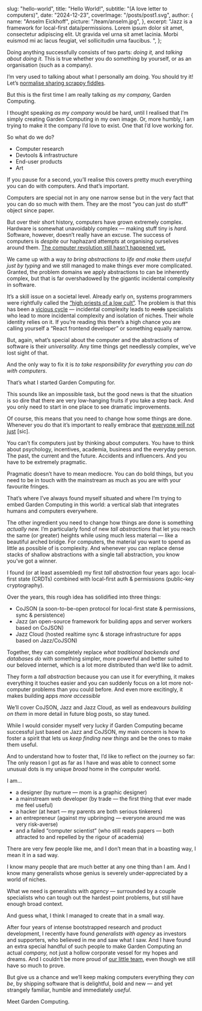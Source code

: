   slug: "hello-world",
  title: "Hello World!",
  subtitle: "(A love letter to computers)",
  date: "2024-12-23",
  coverImage: "/posts/post1.svg",
  author: {
    name: "Anselm Eickhoff",
    picture: "/team/anselm.jpg",
  },
  excerpt:
    "Jazz is a framework for local-first data/permissions. Lorem ipsum dolor sit amet, consectetur adipiscing elit. Ut gravida vel urna sit amet lacinia. Morbi euismod mi ac lacus feugiat, vel sollicitudin urna faucibus. ",
};

Doing anything successfully consists of two parts: *doing it,* and *talking about doing it.* This is true whether you do something by yourself, or as an organisation (such as a company).

I’m very used to talking about what I personally am doing. You should try it! Let’s [normalise sharing scrappy fiddles](https://www.todepond.com/sky/normalise-dont-share-lol/).

But this is the first time I am really talking *as my company,* Garden Computing.

I thought speaking *as my company* would be hard, until I realised that I’m simply creating Garden Computing in my own image. Or, more humbly, I am trying to make it the company I’d love to exist. One that I’d love working for.

So what do we do?

- Computer research
- Devtools & infrastructure
- End-user products
- Art

If you pause for a second, you’ll realise this covers pretty much everything you can do with computers. And that’s important.

Computers are special not in any one narrow sense but in the very fact that you can do so much with them. They are the most “you can just do stuff” object since paper.

But over their short history, computers have grown extremely complex. Hardware is somewhat unavoidably complex — making stuff tiny is *hard.* Software, however, doesn’t really have an excuse. The success of computers is *despite* our haphazard attempts at organising ourselves around them. [The computer revolution still hasn’t happened yet.](https://www.google.com/url?sa=t&source=web&rct=j&opi=89978449&url=https://www.youtube.com/watch%3Fv%3DoKg1hTOQXoY&ved=2ahUKEwiYh7XA-v-JAxVuRvEDHTBbGagQwqsBegQIDxAG&usg=AOvVaw1EWUQISqL3Fpi6dLOnvj5y)

We came up with a way *to bring abstractions to life and make them useful just by typing* and we still managed to make things ever more complicated. Granted, the problem domains we apply  abstractions to can be inherently complex, but that is far overshadowed by the gigantic incidental complexity in software.

It’s a skill issue on a societal level. Already early on, systems programmers were rightfully called the [“high priests of a low cult”](https://en.wikipedia.org/wiki/Robert_S._Barton#cite_note-6). The problem is that this has been a [vicious cycle](https://x.com/anselm_io/status/1297151607541506048) — incidental complexity leads to ~~nerds~~ specialists who lead to more incidental complexity and isolation of niches. Their whole identity relies on it. If you’re reading this there’s a high chance you are calling yourself a “React frontend developer” or something equally narrow.

But, again, what’s special about the computer and the abstractions of software is their *universality.* Any time things get needlessly complex, we’ve lost sight of that.

And the only way to fix it is *to take responsibility for everything you can do with computers*.

That’s what I started Garden Computing for.

This sounds like an impossible task, but the good news is that the situation is so dire that there are very low-hanging fruits if you take a step back. And you only need to start in one place to see dramatic improvements.

Of course, this means that you need to change how some things are done. Whenever you do that it’s important to really embrace that [everyone will not just](https://www.tumblr.com/squareallworthy/163790039847/everyone-will-not-just) [sic].

You can’t fix computers just by thinking about computers. You have to think about psychology, incentives, academia, business and the everyday person. The past, the current and the future. Accidents and influencers. And you have to be extremely pragmatic.

Pragmatic doesn’t have to mean mediocre. You can do bold things, but you need to be in touch with the mainstream as much as you are with your favourite fringes.

That’s where I’ve always found myself situated and where I’m trying to embed Garden Computing in this world: a vertical slab that integrates humans and computers everywhere.

The other ingredient you need to change how things are done is something *actually new.* I’m particularly fond of new *tall abstractions* that let you reach the same (or greater) heights while using much less material — like a beautiful arched bridge. For computers, the material you want to spend as little as possible of is complexity. And whenever you can replace dense stacks of shallow abstractions with a single tall abstraction, you know you’ve got a winner.

I found (or at least assembled) my first *tall abstraction* four years ago: local-first state (CRDTs) combined with local-first auth & permissions (public-key cryptography).

Over the years, this rough idea has solidified into three things:

- CoJSON (a soon-to-be-open protocol for local-first state & permissions, sync & persistence)
- Jazz (an open-source framework for building apps and server workers based on CoJSON)
- Jazz Cloud (hosted realtime sync & storage infrastructure for apps based on Jazz/CoJSON)

Together, they can completely replace *what traditional backends and databases do* with something simpler, more powerful and better suited to our beloved internet, which is a lot more distributed than we’d like to admit.

They form a *tall abstraction* because you can use it for everything, it makes everything it touches easier and you can suddenly focus on a lot more not-computer problems than you could before. And even more excitingly, it makes building apps *more accessible*

We’ll cover CoJSON, Jazz and Jazz Cloud, as well as endeavours *building on them* in more detail in future blog posts, so stay tuned.

While I would consider myself very lucky if Garden Computing became successful just based on Jazz and CoJSON, my main concern is how to foster a spirit that lets us *keep finding new things* and be the ones to make them useful.

And to understand how to foster that, I’d like to reflect on the journey so far: The only reason I got as far as I have and was able to connect some unusual dots is my unique *broad* home in the computer world.

I am…

- a designer (by nurture — mom is a graphic designer)
- a mainstream web developer (by trade — the first thing that ever made me feel useful)
- a hacker (at heart — my parents are both serious tinkerers)
- an entrepreneur (against my upbringing — everyone around me was very risk-averse)
- and a failed “computer scientist” (who still reads papers — both attracted to and repelled by the rigour of academia)

There are very few people like me, and I don’t mean that in a boasting way, I mean it in a sad way.

I know many people that are much better at any one thing than I am. And I know many generalists whose genius is severely under-appreciated by a world of niches.

What we need is generalists with *agency* — surrounded by a couple specialists who can tough out the hardest point problems, but still have enough broad context.

And guess what, I think I managed to create that in a small way.

After four years of intense bootstrapped research and product development, I recently have found *generalists with agency* as investors and supporters, who believed in me and saw what I saw. And I have found an extra special handful of such people to make Garden Computing an actual *company,* not just a hollow corporate vessel for my hopes and dreams. And I couldn’t be more proud of [our little team](https://garden.co/team), even though we still have so much to prove.

But give us a chance and we’ll keep making computers everything they *can be*, by shipping software that is delightful, bold and new — and yet strangely familiar, humble and immediately *useful*.

Meet Garden Computing.